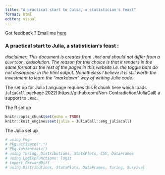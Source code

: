 ```yaml
---
title: "A practical start to Julia, a statistician's feast"
format: html
editor: visual
---
```


Got feedback ? Email me [here](mailto:comptesaudrey@gmail.com)

### A practical start to Julia, a statistician's feast :

_disclaimer:
This document is creates from `.Rmd` and should not differ from a `Quarto`or `.Qmd`solution. The reason for this choice is that it renders in the same format as the rest of the pages in this website i.e. the toggle bars do not dissappear in the html output. Nonetheless I believe it is still worth the investment to learn the "markdown" way of writing Julia code._

The set up for Julia Language requires this R chunk here which loads `JuliaCall` package 2022)(https://github.com/Non-Contradiction/JuliaCall) a support to `.Rmd`.

The R set up
```r
knitr::opts_chunk$set(echo = TRUE)
knitr::knit_engines$set(julia = JuliaCall::eng_juliacall)
```
The Julia set up
```r
# using Pkg
# Pkg.activate(".")
# Pkg.instantiate()
# using Turing, Distributions, StatsPlots, CSV, DataFrames
# using LogExpFunctions: logit
# import ForwardDiff
# using Distributions, StatsPlots, DataFrames, Turing, Survival
```

<!-- Thereafter, insert `{julia}` as Code chunk type and write Julia Lang right away! -->
<!-- ```{julia, echo = TRUE} -->
<!-- a = sqrt(2);  # the semicolon inhibits printing in a .jl file  -->
<!-- ``` -->
<!-- Now a probability problem. Loading relevant packages -->
<!-- ```{julia, echo = TRUE} -->
<!-- # Set the true probability of heads in a coin. -->
<!-- p_true = 0.5 -->
<!-- # Iterate from having seen 0 observations to 100 observations. -->
<!-- Ns = 0:100 -->
<!-- ``` -->

<!-- Setting seed -->
<!-- ```{Julia} -->
<!-- # Draw data from a Bernoulli distribution, i.e. draw heads or tails. -->
<!-- # Random.seed!(1989) -->
<!-- # data = rand(Bernoulli(p_true), last(Ns)) -->
<!-- ``` -->
